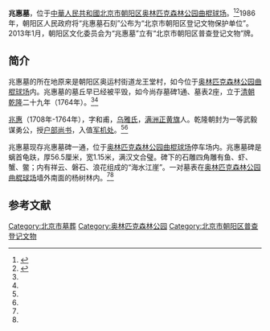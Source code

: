 '''兆惠墓'''，位于[[中華人民共和國|中華人民共和國]][[北京市|北京市]][[朝阳区_(北京市)|朝阳区]][[奥林匹克森林公园曲棍球场|奥林匹克森林公园曲棍球场]]。<ref name=cywh>{{Cite web |url=http://www.risingsun.org.cn/culherit/culold/8a24f0a03d34746f013d3efde9df0020.html |title=兆惠墓碑，朝阳文化，2013-03-07 |accessdate=2014-10-20 |archive-date=2015-09-24 |archive-url=https://web.archive.org/web/20150924091338/http://www.risingsun.org.cn/culherit/culold/8a24f0a03d34746f013d3efde9df0020.html |dead-url=no }}</ref><ref name=cyszwh>{{Cite web |url=http://whfw.bjchy.gov.cn/whly/402883ef3e9195be013e966978610425.html |title=兆惠墓石刻，朝阳数字文化网，2013-05-12 |accessdate=2014-10-20 |archive-date=2014-10-20 |archive-url=https://web.archive.org/web/20141020061314/http://whfw.bjchy.gov.cn/whly/402883ef3e9195be013e966978610425.html |dead-url=no }}</ref>1986年，朝阳区人民政府将“兆惠墓石刻”公布为“北京市朝阳区登记文物保护单位”。2013年1月，朝阳区文化委员会为“兆惠墓”立有“北京市朝阳区普查登记文物”牌。

==简介==
兆惠墓的所在地原来是朝阳区奥运村街道龙王堂村，如今位于[[奥林匹克森林公园曲棍球场|奥林匹克森林公园曲棍球场]]内。兆惠墓的墓丘早已经被平毁，如今尚存墓碑1通、墓表2座，立于[[清朝|清朝]][[乾隆|乾隆]]二十九年（1764年）。<ref name=cywh/><ref name=cyszwh/>

[[兆惠|兆惠]]（1708年-1764年），字和甫，[[乌雅氏|乌雅氏]]，[[满洲正黄旗|满洲正黄旗]]人。乾隆朝封为一等武毅谋勇公，授[[户部尚书|户部尚书]]，入值[[军机处|军机处]]。<ref name=cywh/><ref name=cyszwh/>

兆惠墓现存兆惠墓碑一通，位于[[奥林匹克森林公园曲棍球场|奥林匹克森林公园曲棍球场]]停车场内。兆惠墓碑是螭首龟趺，厚56.5厘米，宽1.15米，满汉文合璧。碑下的石雕四角雕有鱼、虾、蟹、鳖；内有祥云、磐石、浪花组成的“海水江崖”。一对墓表在[[奥林匹克森林公园曲棍球场|奥林匹克森林公园曲棍球场]]墙外南面的杨树林内。<ref name=cywh/><ref name=cyszwh/>

==参考文献==
{{reflist}}

[[Category:北京市墓葬|Category:北京市墓葬]]
[[Category:奥林匹克森林公园|Category:奥林匹克森林公园]]
[[Category:北京市朝阳区普查登记文物|Category:北京市朝阳区普查登记文物]]